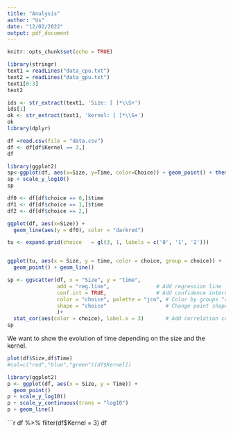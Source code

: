 ```yaml
---
title: "Analysis"
author: "Us"
date: "12/02/2022"
output: pdf_document
---
```


```r
knitr::opts_chunk$set(echo = TRUE)
```


```r
library(stringr)
text1 = readLines("data_cpu.txt")
text2 = readLines("data_gpu.txt")
text1[0:3]
text2
```

```r
ids <- str_extract(text1, 'Size: [ ]*\\S+')
ids[1]
ok <- str_extract(text1, 'kernel: [ ]*\\S+')
ok
library(dplyr)

df =read.csv(file = "data.csv")
df <- df[df$Kernel == 3,]
df
```

```r
library(ggplot2)
sp<-ggplot(df, aes(x=Size, y=Time, color=Choice)) + geom_point() + theme_bw() + geom_path(aes(group = Choice)) 
sp + scale_y_log10()
sp
```


```r
df0 <- df[df$choice == 0,]$time
df1 <- df[df$choice == 1,]$time
df2 <- df[df$choice == 2,]

ggplot(df, aes(x=Size)) + 
  geom_line(aes(y = df0), color = "darkred")
```






```r
tu <- expand.grid(choice   = gl(3, 1, labels = c('0', '1', '2')))


ggplot(tu, aes(x = Size, y = time, color = choice, group = choice)) + 
  geom_point() + geom_line() 

```


```r
sp <- ggscatter(df, x = "Size", y = "time",
                add = "reg.line",               # Add regression line
                conf.int = TRUE,                # Add confidence interval
                color = "choice", palette = "jco", # Color by groups "cyl"
                shape = "choice"                   # Change point shape by groups "cyl"
                )+
  stat_cor(aes(color = choice), label.x = 3)       # Add correlation coefficient
sp
```

We want to show the evolution of time depending on the size and the kernel.

```r
plot(df$Size,df$Time)
#col=c("red","blue","green")[df$Kernel])
```


```r
library(ggplot2)
p <- ggplot(df, aes(x = Size, y = Time)) + 
  geom_point() 
p + scale_y_log10()
p + scale_y_continuous(trans = "log10")
p + geom_line()
```

```r
df %>% filter(df$Kernel = 3)
df
